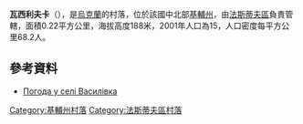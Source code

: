 {{coord|50|13|14|N|29|41|21|E|scale:30000|display=title}}

'''瓦西利夫卡'''（{{lang-uk|Василівка}}），是[[烏克蘭|烏克蘭]]的村落，位於該國中北部[[基輔州|基輔州]]，由[[法斯蒂夫區|法斯蒂夫區]]負責管轄，面積0.22平方公里，海拔高度188米，2001年人口為15，人口密度每平方公里68.2人。

==參考資料==
* [http://weather.in.ua/ua/kievskaja/2609 Погода у селі Василівка] {{Wayback|url=http://weather.in.ua/ua/kievskaja/2609 |date=20201026005650 }}

{{DEFAULTSORT:Василівка}}
[[Category:基輔州村落|Category:基輔州村落]]
[[Category:法斯蒂夫區村落|Category:法斯蒂夫區村落]]


{{Kiev-geo-stub}}